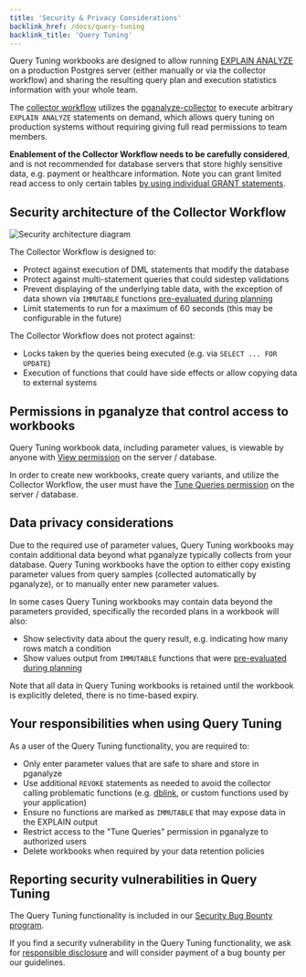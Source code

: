 ```yaml
---
title: 'Security & Privacy Considerations'
backlink_href: /docs/query-tuning
backlink_title: 'Query Tuning'
---
```



<DocsBetaFeature feature="Query Tuning" />

Query Tuning workbooks are designed to allow running [EXPLAIN ANALYZE](https://www.postgresql.org/docs/current/sql-explain.html) on a production Postgres
server (either manually or via the collector workflow) and sharing the resulting query plan
and execution statistics information with your whole team.

The [collector workflow](collector-setup) utilizes the [pganalyze-collector](https://github.com/pganalyze/collector)
to execute arbitrary `EXPLAIN ANALYZE` statements on demand, which allows query tuning on production
systems without requiring giving full read permissions to team members.

**Enablement of the Collector Workflow needs to be carefully considered**, and is not recommended for database servers
that store highly sensitive data, e.g. payment or healthcare information. Note you can grant limited read access
to only certain tables [by using individual GRANT statements](collector-workflow#individual-grant-statements-instead-of-pg_read_all_data).

## Security architecture of the Collector Workflow

![Security architecture diagram](security_architecture.svg)

The Collector Workflow is designed to:

- Protect against execution of DML statements that modify the database
- Protect against multi-statement queries that could sidestep validations
- Prevent displaying of the underlying table data, with the exception of data shown via `IMMUTABLE` functions [pre-evaluated during planning](https://www.postgresql.org/docs/current/xfunc-volatility.html)
- Limit statements to run for a maximum of 60 seconds (this may be configurable in the future)

The Collector Workflow does not protect against:

- Locks taken by the queries being executed (e.g. via `SELECT ... FOR UPDATE`)
- Execution of functions that could have side effects or allow copying data to external systems

## Permissions in pganalyze that control access to workbooks

Query Tuning workbook data, including parameter values, is viewable by anyone with [View permission](/docs/accounts/permissions#view) on the server / database.

In order to create new workbooks, create query variants, and utilize the Collector Workflow, the user must have the [Tune Queries permission](/docs/accounts/permissions#tune-queries) on the server / database.

## Data privacy considerations

Due to the required use of parameter values, Query Tuning workbooks may contain additional data
beyond what pganalyze typically collects from your database. Query Tuning workbooks have the option
to either copy existing parameter values from query samples (collected automatically by pganalyze),
or to manually enter new parameter values.

In some cases Query Tuning workbooks may contain data beyond the parameters provided, specifically
the recorded plans in a workbook will also:

* Show selectivity data about the query result, e.g. indicating how many rows match a condition
* Show values output from `IMMUTABLE` functions that were [pre-evaluated during planning](https://www.postgresql.org/docs/current/xfunc-volatility.html)

Note that all data in Query Tuning workbooks is retained until the workbook is explicitly
deleted, there is no time-based expiry.

## Your responsibilities when using Query Tuning

As a user of the Query Tuning functionality, you are required to:

* Only enter parameter values that are safe to share and store in pganalyze
* Use additional `REVOKE` statements as needed to avoid the collector calling problematic
  functions (e.g. [dblink](https://www.postgresql.org/docs/current/dblink.html), or custom functions used by your application)
* Ensure no functions are marked as `IMMUTABLE` that may expose data in the EXPLAIN output
* Restrict access to the "Tune Queries" permission in pganalyze to authorized users
* Delete workbooks when required by your data retention policies

## Reporting security vulnerabilities in Query Tuning

The Query Tuning functionality is included in our [Security Bug Bounty program](https://pganalyze.com/security/bug-bounty-program).

If you find a security vulnerability in the Query Tuning functionality, we ask for [responsible disclosure](https://pganalyze.com/security/bug-bounty-program) and will consider payment of a bug bounty per our guidelines.
